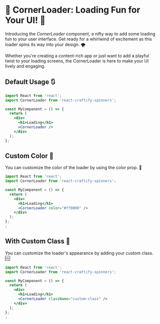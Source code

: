 
<Meta title="Spinners/CornerLoader" component={CornerLoader} />

# 🔄 CornerLoader: Loading Fun for Your UI! 🔄

Introducing the *CornerLoader* component, a nifty way to add some loading fun to your user interface. Get ready for a whirlwind of excitement as this loader spins its way into your design. 🌪️

Whether you're creating a content-rich app or just want to add a playful twist to your loading screens, the CornerLoader is here to make your UI lively and engaging.

## Default Usage 🔃

```jsx
import React from 'react';
import CornerLoader from 'react-craftify-spinners';

const MyComponent = () => {
  return (
    <div>
      <h1>Loading</h1>
      <CornerLoader />
    </div>
  );
};
```

## Custom Color 🎨

You can customize the color of the loader by using the color prop. 🌈

```jsx
import React from 'react';
import CornerLoader from 'react-craftify-spinners';

const MyComponent = () => {
  return (
    <div>
      <h1>Loading</h1>
      <CornerLoader color="#ff0000" />
    </div>
  );
};
;
```

## With Custom Class 🚀

You can customize the loader's appearance by adding your custom class. 🆒

```jsx
import React from 'react';
import CornerLoader from 'react-craftify-spinners';

const MyComponent = () => {
  return (
    <div>
      <h1>Loading</h1>
      <CornerLoader className="custom-class" />
    </div>
  );
};
;
```